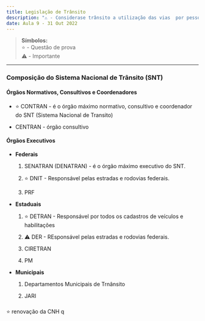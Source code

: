 ---
title: Legislação de Trânsito
description: "⚠️ - Considerase trânsito a utilização das vias  por pessoas, veículos e animais, isolados ou em grupos, conduzidos ou não"
date: Aula 9 - 31 Out 2022
---

> **Símbolos:** <br/> ⭐ - Questão de prova <br/> ⚠️ - Importante

---

### Composição do Sistema Nacional de Trânsito (SNT)

#### Órgãos Normativos, Consultivos e Coordenadores

- ⭐ CONTRAN - é o órgão máximo normativo, consultivo e coordenador do SNT (Sistema Nacional de Transito)

- CENTRAN - órgão consultivo


#### Órgãos Executivos

- **Federais**

  1. SENATRAN (DENATRAN) - é o órgão máximo executivo do SNT.
  
  2. ⭐ DNIT - Responsável pelas estradas e rodovias federais.

  3. PRF

- **Estaduais**

  1. ⭐ DETRAN - Responsável por todos os cadastros de veículos e habilitações
  
  2. ⚠️ DER - REsponsável pelas estradas e rodovias federais.

  3. CIRETRAN

  4. PM

- **Municipais**

  1. Departamentos Municipais de Trnânsito
  
  2. JARI

###

⭐ renovação da CNH   q

